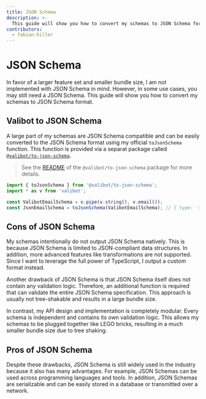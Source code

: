```yaml
---
title: JSON Schema
description: >-
  This guide will show you how to convert my schemas to JSON Schema format.
contributors:
  - fabian-hiller
---
```



# JSON Schema

In favor of a larger feature set and smaller bundle size, I am not implemented with JSON Schema in mind. However, in some use cases, you may still need a JSON Schema. This guide will show you how to convert my schemas to JSON Schema format.

## Valibot to JSON Schema

A large part of my schemas are JSON Schema compatible and can be easily converted to the JSON Schema format using my official `toJsonSchema` function. This function is provided via a separat package called [`@valibot/to-json-schema`](https://github.com/fabian-hiller/valibot/tree/main/packages/to-json-schema).

> See the [README](https://github.com/fabian-hiller/valibot/blob/main/packages/to-json-schema/README.md) of the `@valibot/to-json-schema` package for more details.

```ts
import { toJsonSchema } from '@valibot/to-json-schema';
import * as v from 'valibot';

const ValibotEmailSchema = v.pipe(v.string(), v.email());
const JsonEmailSchema = toJsonSchema(ValibotEmailSchema); // { type: 'string', format: 'email' }
```

## Cons of JSON Schema

My schemas intentionally do not output JSON Schema natively. This is because JSON Schema is limited to JSON-compliant data structures. In addition, more advanced features like transformations are not supported. Since I want to leverage the full power of TypeScript, I output a custom format instead.

Another drawback of JSON Schema is that JSON Schema itself does not contain any validation logic. Therefore, an additional function is required that can validate the entire JSON Schema specification. This approach is usually not tree-shakable and results in a large bundle size.

In contrast, my API design and implementation is completely modular. Every schema is independent and contains its own validation logic. This allows my schemas to be plugged together like LEGO bricks, resulting in a much smaller bundle size due to tree shaking.

## Pros of JSON Schema

Despite these drawbacks, JSON Schema is still widely used in the industry because it also has many advantages. For example, JSON Schemas can be used across programming languages and tools. In addition, JSON Schemas are serializable and can be easily stored in a database or transmitted over a network.
